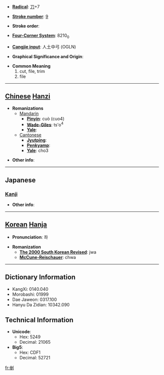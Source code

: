 * '''[[Wiktionary:Chinese radical index| Radical]]''': [[Wiktionary:Chinese radical index 刀|刀]]+7

* '''[[Wiktionary:Chinese total strokes index|Stroke number]]''': [[Wiktionary:Chinese total strokes index 9|9]]

* '''Stroke order''': 

* '''[[Wiktionary:Chinese four corner index|Four-Corner System]]''': 8210<sub>0</sub>

* '''[[Wiktionary:Chinese Cangjie index|Cangjie input]]''': 人土中弓 (OGLN)

* '''Graphical Significance and Origin''': 

* '''Common Meaning'''
*#cut, file, trim
*# file


----

== [[Chinese]] [[Hanzi]] ==

* '''Romanizations'''
** [[Mandarin]]
*** '''[[Pinyin]]''': cuò (cuo4)
*** '''[[Wade-Giles]]''': ts'o<sup>4</sup>
*** '''[[Yale]]''': 
**[[Cantonese]]
***'''[[Jyutping]]''':
***'''[[Penkyamp]]''': 
***'''[[Yale]]''': cho3

* '''Other info''': 

----

==Japanese==
===[[Kanji]]===
{{kanji|on readings=[[さ]] (sa)|kun readings=[[くじく]] (kujiku), [[かどおとる]] (kadootoru)}}

* '''Other info''':  

----

== [[Korean]] [[Hanja]] ==

* '''Pronunciation''': 좌

* '''Romanization'''
** '''[[The 2000 South Korean Revised Romanization|The 2000 South Korean Revised]]''': jwa
** '''[[McCune-Reischauer]]''': chwa

----

== Dictionary Information ==

* KangXi: 0140.040
* Morobashi: 01999
* Dae Jaweon: 0317.100
* Hanyu Da Zidian: 10342.090

== Technical Information ==

* '''Unicode''':
** Hex: 5249
** Decimal: 21065
* '''Big5''':
** Hex: CDF1
** Decimal: 52721

[[fr:剉]]